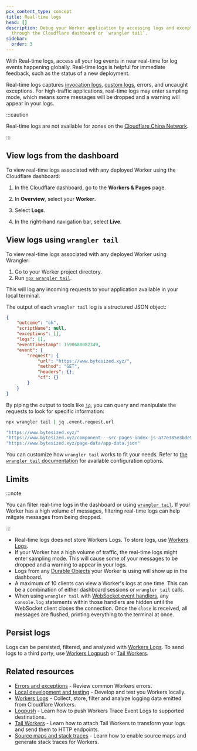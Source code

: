 ```yaml
---
pcx_content_type: concept
title: Real-time logs
head: []
description: Debug your Worker application by accessing logs and exceptions
  through the Cloudflare dashboard or `wrangler tail`.
sidebar:
  order: 3
---
```



With Real-time logs, access all your log events in near real-time for log events happening globally. Real-time logs is helpful for immediate feedback, such as the status of a new deployment.

Real-time logs captures [invocation logs](/workers/observability/logs/workers-logs/#invocation-logs), [custom logs](/workers/observability/logs/workers-logs/#custom-logs), errors, and uncaught exceptions. For high-traffic applications, real-time logs may enter sampling mode, which means some messages will be dropped and a warning will appear in your logs.

:::caution

Real-time logs are not available for zones on the [Cloudflare China Network](/china-network/).

:::

## View logs from the dashboard

To view real-time logs associated with any deployed Worker using the Cloudflare dashboard:
1. In the Cloudflare dashboard, go to the **Workers & Pages** page.

   <DashButton url="/?to=/:account/workers-and-pages" />

2. In **Overview**, select your **Worker**.
3. Select **Logs**.
4. In the right-hand navigation bar, select **Live**.

## View logs using `wrangler tail`

To view real-time logs associated with any deployed Worker using Wrangler:

1. Go to your Worker project directory.
2. Run [`npx wrangler tail`](/workers/wrangler/commands/#tail).

This will log any incoming requests to your application available in your local terminal.

The output of each `wrangler tail` log is a structured JSON object:

```json
{
	"outcome": "ok",
	"scriptName": null,
	"exceptions": [],
	"logs": [],
	"eventTimestamp": 1590680082349,
	"event": {
		"request": {
			"url": "https://www.bytesized.xyz/",
			"method": "GET",
			"headers": {},
			"cf": {}
		}
	}
}
```

By piping the output to tools like [`jq`](https://stedolan.github.io/jq/), you can query and manipulate the requests to look for specific information:

```sh
npx wrangler tail | jq .event.request.url
```

```sh output
"https://www.bytesized.xyz/"
"https://www.bytesized.xyz/component---src-pages-index-js-a77e385e3bde5b78dbf6.js"
"https://www.bytesized.xyz/page-data/app-data.json"
```

You can customize how `wrangler tail` works to fit your needs. Refer to [the `wrangler tail` documentation](/workers/wrangler/commands/#tail) for available configuration options.

## Limits

:::note

You can filter real-time logs in the dashboard or using [`wrangler tail`](/workers/wrangler/commands/#tail). If your Worker has a high volume of messages, filtering real-time logs can help mitgate messages from being dropped.

:::

- Real-time logs does not store Workers Logs. To store logs, use [Workers Logs](/workers/observability/logs/workers-logs).
- If your Worker has a high volume of traffic, the real-time logs might enter sampling mode. This will cause some of your messages to be dropped and a warning to appear in your logs.
- Logs from any [Durable Objects](/durable-objects/) your Worker is using will show up in the dashboard.
- A maximum of 10 clients can view a Worker's logs at one time. This can be a combination of either dashboard sessions or `wrangler tail` calls.
- When using `wrangler tail` with [WebSocket event handlers](/workers/runtime-apis/websockets/), any `console.log` statements within those handlers are hidden until the WebSocket client closes the connection. Once the `close` is received, all messages are flushed, printing everything to the terminal at once.

## Persist logs

Logs can be persisted, filtered, and analyzed with [Workers Logs](/workers/observability/logs/workers-logs). To send logs to a third party, use [Workers Logpush](/workers/observability/logs/logpush/) or [Tail Workers](/workers/observability/logs/tail-workers/).

## Related resources

- [Errors and exceptions](/workers/observability/errors/) - Review common Workers errors.
- [Local development and testing](/workers/development-testing/) - Develop and test you Workers locally.
- [Workers Logs](/workers/observability/logs/workers-logs) - Collect, store, filter and analyze logging data emitted from Cloudflare Workers.
- [Logpush](/workers/observability/logs/logpush/) - Learn how to push Workers Trace Event Logs to supported destinations.
- [Tail Workers](/workers/observability/logs/tail-workers/) - Learn how to attach Tail Workers to transform your logs and send them to HTTP endpoints.
- [Source maps and stack traces](/workers/observability/source-maps) - Learn how to enable source maps and generate stack traces for Workers.

